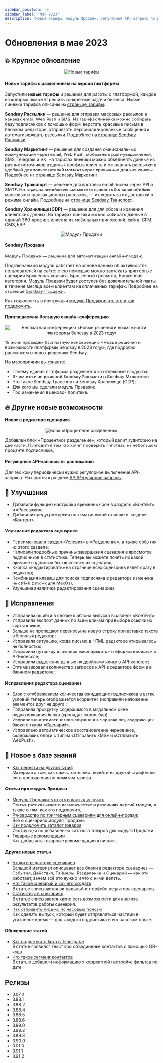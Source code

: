 ```yaml
---
sidebar_position: -5
sidebar_label: 'Май 2023'
description: 'Новые тарифы, модуль Продажи, регулярные API-запросы по расписанию, обновления в редакторе сценариев, другие улучшения и исправления'
---
```



# Обновления в мае 2023

## 💥 Крупное обновление

<p align="center">
  <img src={newPlans} alt="Новые тарифы" />
</p>

#### **Новые тарифы с разделением на версии платформы**

Запустили **новые тарифы** и решения для работы с платформой, каждое из которых поможет решить конкретные задачи бизнеса. Новые линейки тарифов описаны на [странице Тарифы](https://sendsay.ru/rates).

**Sendsay Рассылки** — решение для отправки массовых рассылок в каналах email, Web Push и SMS. На тарифах линейки можно собирать базу подписчиков с помощью форм, верстать красивые письма в блочном редакторе, отправлять персонализированные сообщения и автоматизировать рассылки. Подробнее на [странице Sendsay Рассылки](https://sendsay.ru/solutions/mailings).

**Sendsay Маркетинг** — решение для создания омниканальных коммуникаций через email, Web Push, мобильные push-уведомления, SMS, Telegram и VK. На тарифах линейки можно объединять данные из разных источников в единый профиль клиента и отправлять рассылки в удобный для пользователей момент через привычные для них каналы. Подробнее на [странице Sendsay Маркетинг](https://sendsay.ru/solutions/marketing).

**Sendsay Транспорт** — решение для доставки email-писем через API и SMTP. На тарифах линейки вы сможете отправлять большие объёмы массовых и транзакционных рассылок, — и следить за их доставкой в режиме онлайн. Подробнее на [странице Sendsay Транспорт](https://sendsay.ru/solutions/sendsay-transport).

**Sendsay Хранилище (CDP)** — решение для для сбора и хранения клиентских данных. На тарифах линейки можно собирать данные в единый 360-профиль клиента из мобильных приложений, сайта, CRM, CMS, ERP.

<p align="center">
  <img src={ecom} alt="Модуль Продажи" />
</p>

#### **Sendsay Продажи**

Модуль Продажи — решение для автоматизации онлайн-продаж.

Подключаемый модуль работает на основе данных об активностях пользователей на сайте: с его помощью можно запускать триггерные сценарии Брошенная корзина, Брошенный просмотр, Брошенная категория. Модуль Продажи будет доступен без дополнительной платы в течение месяца всем клиентам на оплаченных тарифах. Подробнее на странице [Sendsay Продажи](https://sendsay.ru/solutions/sales).

Как подключить в инструкции [модуль Продажи: что это и как подключить](https://docs.sendsay.ru/ecom/how-to-connect-ecom/).

#### Приглашаем на большую онлайн-конференцию

<p align="center">
  <img
    src={conf}
    alt="Бесплатная конференцию «Новые решения и возможности платформы Sendsay в 2023 году»"
  />
</p>

15 июня проведём бесплатную конференцию «Новые решения и возможности платформы Sendsay в 2023 году», где подробно расскажем о новых решениях Sendsay.

На мероприятии вы узнаете:

- Почему единая платформа разделяется на отдельные продукты;
- В чем отличия решений Sendsay Рассылки и Sendsay Маркетинг;
- Что такое Sendsay Транспорт и Sendsay Хранилище (CDP);
- Для кого мы сделали модуль Продажи;
- Про изменения в ценовой политике.

## 🔥 Другие новые возможности

#### Новое в редакторе сценариев

<p align="center">
  <img src={percentDivide} alt="Блок «Процентное разделение»" />
</p>

Добавлен блок «Процентное разделение», который делит аудиторию на две части. Пригодится тем кто хочет проверить гипотезы на небольшом проценте подписчиков;

#### Регулярные API-запросы по расписанию

Для тех кому периодически нужно регулярное выполнение API-запроса.
Находится в разделе [API/Регулярные запросы](https://app.sendsay.ru/api/regular-requests).

## 🚀 Улучшения

- Добавили функцию настройки временных зон в разделы «Контент» и «Рассылки»;
- Добавили предупреждения по тематической отписке в разделе «Контент».

#### Улучшения редактора сценариев

- Переименовали раздел «Условия» в «Разделение», а также события из этого раздела;
- Написали подробные причины завершения сценария в просмотре подписчиков в статистике. Теперь вы можете понять по какой причине подписчик был исключен из сценария;
- Кнопка «Редактировать» на странице всех сценариев ведет сразу в редактор;
- Комбинация клавиш для поиска подписчика в редакторе изменена на ctrl+k (cmd+k для MacOs);
- Улучшена аналитика редактирования сценариев.

## 🐛 Исправления

- Исправили ошибки в сводке шаблона выпуска в разделе «Контент»;
- Исправили экспорт данных по всем кликам при выборе ссылки из карты кликов;
- Больше не пропадают переносы на новую строку при вставке текста в блочный редактор;
- Исправили ситуацию, когда письмо в HTML редакторе открывалось не полностью;
- Исправили путаницу в кнопках «скопировать» и «форматировать» в API-консоле;
- Исправили выделение данных по двойному клику в API-консоле;
- Оптимизировали количество запросов к API в редакторе форм и в блочном редакторе;

#### Исправления редактора сценариев

- Блок с отображением количества ожидающих подписчиков в ветке условий теперь отображается корректно (исправили наложение элементов друг на друга);
- Поправили прокрутку содержимого в модальном окне редактирования блока (пропадал скроллбар).
- Исправлено автоматическое сохранение черновиков, содержащих блоки с типом «Сценарий».
- Исправлено автоматическое восстановление черновиков, содержащих блоки с типом «Отправить SMS» и «Отправить WebPush».

## 📖 Новое в базе знаний

- [Как перейти на другой тариф](https://docs.sendsay.ru/faq/change-billing-plan) <br/>
  Материал о том, как самостоятельно перейти на другой тариф если есть превышения по лимитам тарифа.

#### Статьи про модуль Продажи

- [Модуль Продажи: что это и как подключить](https://docs.sendsay.ru/ecom/how-to-connect-ecom)<br/>
  Cтатья рассказывает о возможностях и различиях версий модуля, а также о том, как его подключить.
- [Руководство по триггерным сценариям для онлайн-продаж](https://docs.sendsay.ru/ecom/ecom-triggers)<br/>
  Всё о сценариях модуля Продажи.
- [Как подключить каталог товаров](https://docs.sendsay.ru/ecom/product-catalog)<br/>
  Инструкция по добавлению каталога товаров для модуля Продажи.
- [Товарные рекомендации](https://docs.sendsay.ru/ecom/product-recommendations)<br/>
  Как добавлять товарные рекомендации в письма.

#### Другие новые статьи

- [Блоки в редакторе сценариев](https://docs.sendsay.ru/automations/automation-with-workflows/workflow-blocks)<br/>
  Большой материал описывает все блоки в редакторе сценариев — События, Действия, Таймеры, Разделение и Сценарий — как это работает, зачем всё это нужно и что с ними делать.
- [Что такое сценарий и как его создать](https://docs.sendsay.ru/automations/automation-with-workflows/workflow-creation)<br/>
  В статье описывается актуальный интерфейс редактора сценариев.
- [Статистику в сценариях](https://docs.sendsay.ru/automations/automation-with-workflows/statistics)<br/>
  В статье описывается какие есть возможности для анализа результатов работы сценария.
- [Как отправить письмо по часовым поясам](https://docs.sendsay.ru/email-campaigns/create-your-campaign/send-by-time-zone)<br/>
  Как сделать выпуск, который будет отправляться частями в указанное время — для каждого подписчика в его часовом поясе.

#### Обновление статей

- [Как подключить бота в Телеграме](https://docs.sendsay.ru/other-channels/telegram/how-to-connect-a-bot#как-объединить-вкарточке-подписчика-email-иконтакт-втелеграме)<br/>
  В статье появился текст про объединение контактов с помощью QR-кода
- [Что такое сегмент контактов](https://docs.sendsay.ru/subscribers/lists-and-segments/what-is-segment#как-настроить-сегмент)<br/>
  В статью добавили информацию о корректной настройке фильтра по дате

## Релизы

- 3.87.0
- 3.88.1
- 3.88.2
- 3.88.4
- 3.88.5
- 3.88.6
- 3.89.0
- 3.89.2
- 3.89.3
- 3.90.0
- 3.91.0
- 3.91.1
- 3.91.2
